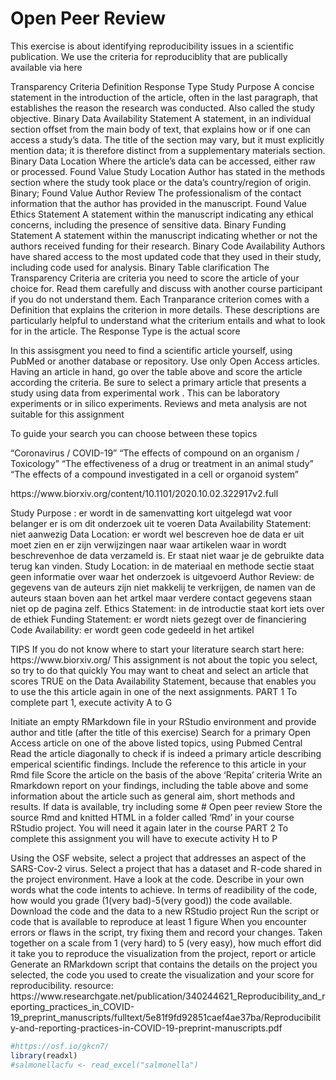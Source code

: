 # Open Peer Review

This exercise is about identifying reproducibility issues in a scientific publication. We use the criteria for reproduciblity that are publically available via here

Transparency Criteria	Definition	Response Type
Study Purpose	A concise statement in the introduction of the article, often in the last paragraph, that establishes the reason the research was conducted. Also called the study objective.	Binary
Data Availability Statement	A statement, in an individual section offset from the main body of text, that explains how or if one can access a study’s data. The title of the section may vary, but it must explicitly mention data; it is therefore distinct from a supplementary materials section.	Binary
Data Location	Where the article’s data can be accessed, either raw or processed.	Found Value
Study Location	Author has stated in the methods section where the study took place or the data’s country/region of origin.	Binary; Found Value
Author Review	The professionalism of the contact information that the author has provided in the manuscript.	Found Value
Ethics Statement	A statement within the manuscript indicating any ethical concerns, including the presence of sensitive data.	Binary
Funding Statement	A statement within the manuscript indicating whether or not the authors received funding for their research.	Binary
Code Availability	Authors have shared access to the most updated code that they used in their study, including code used for analysis.	Binary
Table clarification The Transparency Criteria are criteria you need to score the article of your choice for. Read them carefully and discuss with another course participant if you do not understand them. Each Tranparance criterion comes with a Definition that explains the criterion in more details. These descriptions are particularly helpful to understand what the criterium entails and what to look for in the article. The Response Type is the actual score

In this assisgment you need to find a scientific article yourself, using PubMed or another database or repository. Use only Open Access articles. Having an article in hand, go over the table above and score the article according the criteria. Be sure to select a primary article that presents a study using data from experimental work . This can be laboratory experiments or in silico experiments. Reviews and meta analysis are not suitable for this assignment

To guide your search you can choose between these topics

“Coronavirus / COVID-19”
“The effects of compound on an organism / Toxicology”
“The effectiveness of a drug or treatment in an animal study”
“The effects of a compound investigated in a cell or organoid system”

https://www.biorxiv.org/content/10.1101/2020.10.02.322917v2.full

Study Purpose : er wordt in de samenvatting kort uitgelegd wat voor belanger er is om dit onderzoek uit te voeren
Data Availability Statement: niet aanwezig
Data Location: er wordt wel bescreven hoe de data er uit moet zien en er zijn verwijzingen naar waar artikelen waar in wordt beschrevenhoe de data verzameld is. Er staat niet waar je de gebruikte data terug kan vinden.
Study Location: in de materiaal en methode sectie staat geen informatie over waar het onderzoek is uitgevoerd
Author Review: de gegevens van de auteurs zijn niet makkelij te verkrijgen, de namen van de auteurs staan boven aan het artkel maar verdere contact gegevens staan niet op de pagina zelf.
Ethics Statement: in de introductie staat kort iets over de ethiek
Funding Statement: er wordt niets gezegt over de financiering
Code Availability: er wordt geen code gedeeld in het artikel

TIPS
If you do not know where to start your literature search start here: https://www.biorxiv.org/
This assignment is not about the topic you select, so try to do that quickly
You may want to cheat and select an article that scores TRUE on the Data Availability Statement, because that enables you to use the this article again in one of the next assignments.
PART 1 To complete part 1, execute activity A to G

Initiate an empty RMarkdown file in your RStudio environment and provide author and title (after the title of this exercise)
Search for a primary Open Access article on one of the above listed topics, using Pubmed Central
Read the article diagonally to check if is indeed a primary article describing emperical scientific findings.
Include the reference to this article in your Rmd file
Score the article on the basis of the above ‘Repita’ criteria
Write an Rmarkdown report on your findings, including the table above and some information about the article such as general aim, short methods and results. If data is available, try including some
# Open peer review 
Store the source Rmd and knitted HTML in a folder called ‘Rmd’ in your course RStudio project. You will need it again later in the course
PART 2 To complete this assignment you will have to execute activity H to P

Using the OSF website, select a project that addresses an aspect of the SARS-Cov-2 virus.
Select a project that has a dataset and R-code shared in the project environment.
Have a look at the code. Describe in your own words what the code intents to achieve.
In terms of readibility of the code, how would you grade (1(very bad)-5(very good)) the code available.
Download the code and the data to a new RStudio project
Run the script or code that is available to reproduce at least 1 figure
When you encounter errors or flaws in the script, try fixing them and record your changes.
Taken together on a scale from 1 (very hard) to 5 (very easy), how much effort did it take you to reproduce the visualization from the project, report or article
Generate an RMarkdown script that contains the details on the project you selected, the code you used to create the visualization and your score for reproducibility.
resource: https://www.researchgate.net/publication/340244621_Reproducibility_and_reporting_practices_in_COVID-19_preprint_manuscripts/fulltext/5e81f9fd92851caef4ae37ba/Reproducibility-and-reporting-practices-in-COVID-19-preprint-manuscripts.pdf
```r
#https://osf.io/gkcn7/
library(readxl)
#salmonellacfu <- read_excel("salmonella")
```